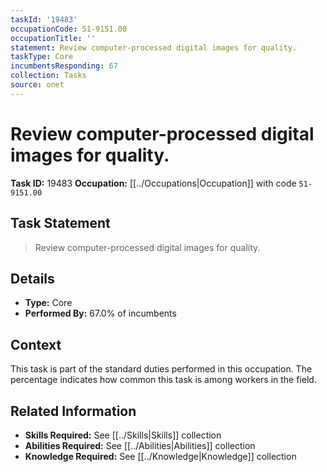 ```yaml
---
taskId: '19483'
occupationCode: 51-9151.00
occupationTitle: ''
statement: Review computer-processed digital images for quality.
taskType: Core
incumbentsResponding: 67
collection: Tasks
source: onet
---
```

# Review computer-processed digital images for quality.

**Task ID:** 19483
**Occupation:** [[../Occupations|Occupation]] with code `51-9151.00`

## Task Statement

> Review computer-processed digital images for quality.

## Details

- **Type:** Core
- **Performed By:** 67.0% of incumbents

## Context

This task is part of the standard duties performed in this occupation. The percentage indicates how common this task is among workers in the field.

## Related Information

- **Skills Required:** See [[../Skills|Skills]] collection
- **Abilities Required:** See [[../Abilities|Abilities]] collection
- **Knowledge Required:** See [[../Knowledge|Knowledge]] collection
